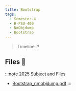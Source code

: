 ```yaml
---
title: Bootstrap
tags:
  - Semester-4
  - B-PSU-400
  - NmObjdump
  - Bootstrap
---
```

> Timeline: ?


## Files 📂

:::note 2025 Subject and Files
- [Bootstrap_nmobjdump.pdf](https://github.com/Studio-17/Epitech-Subjects/raw/main/Semester-4/B-PSU-400/NmObjdump/Bootstrap/Bootstrap_nmobjdump.pdf)
:::

